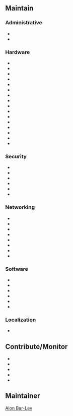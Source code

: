 == Maintain ==

=== Administrative ===

* {{User:Alonbl/WikiBackup|User:Alonbl}}
* {{User:Alonbl/WikiBackup|User:Alonbl/Index}}

=== Hardware ===

* {{User:Alonbl/WikiBackup|User:Alonbl/Linux_Configuration_Common}}
* {{User:Alonbl/WikiBackup|User:Alonbl/Thinkpad_Common}}
* {{User:Alonbl/WikiBackup|User:Alonbl/Linux_Configuration_Thinkpad_W500}}
* {{User:Alonbl/WikiBackup|User:Alonbl/Linux_Configuration_Dell_E6410}}
* {{User:Alonbl/WikiBackup|User:Alonbl/Linux_Configuration_ASRock_Core_100HT}}
* {{User:Alonbl/WikiBackup|User:Alonbl/Configuration_Workstation}}
* {{User:Alonbl/WikiBackup|User:Alonbl/Configuration_Server}}
* {{User:Alonbl/WikiBackup|User:Alonbl/Configuration_HTPC_ASRock_Core_100HT}}
* {{User:Alonbl/WikiBackup|User:Alonbl/Intel_Integrated_Graphics_Controller}}
* {{User:Alonbl/WikiBackup|USB_Power_Saving}}
* {{User:Alonbl/WikiBackup|Lenovo_UVC_Camera}}
* {{User:Alonbl/WikiBackup|ATT_USB_GSM_Modem}}
* {{User:Alonbl/WikiBackup|ZTE_USB_GSM_Modem}}
* {{User:Alonbl/WikiBackup|Bluetooth}}
* {{User:Alonbl/WikiBackup|Bluetooth_Modem}}
* {{User:Alonbl/WikiBackup|Sony_DualShock3_SixAxis}}

=== Security ===

* {{User:Alonbl/WikiBackup|MIT_Kerberos_Windows_Domain}}
* {{User:Alonbl/WikiBackup|Secured_Portage_Sync}}
* {{User:Alonbl/WikiBackup|Linux_Disk_Encryption_Using_LoopAES_And_SmartCards}}
* {{User:Alonbl/WikiBackup|CIFS_Kerberos}}
* {{User:Alonbl/WikiBackup|Suspend_To_Disk_Using_uswsusp_and_genkernel}}
* {{User:Alonbl/WikiBackup|Non_Root_Xorg-Server}}

=== Networking ===

* {{User:Alonbl/WikiBackup|openresolv}}
* {{User:Alonbl/WikiBackup|Stealth_DHCP}}
* {{User:Alonbl/WikiBackup|Firewall_Using_Firehol}}
* {{User:Alonbl/WikiBackup|OpenVPN_Server}}
* {{User:Alonbl/WikiBackup|OpenVPN_Non_Root}}
* {{User:Alonbl/WikiBackup|VM_Tap_Networking}}
* {{User:Alonbl/WikiBackup|PPP_Client}}
* {{User:Alonbl/WikiBackup|PPPoE_Client}}

=== Software ===

* {{User:Alonbl/WikiBackup|User:Alonbl/Gentoo_Bootstrap}}
* {{User:Alonbl/WikiBackup|User:Alonbl/Gentoo_Configuration_Common}}
* {{User:Alonbl/WikiBackup|Syslinux_Bootloader}}
* {{User:Alonbl/WikiBackup|Java_Using_IcedTea}}
* {{User:Alonbl/WikiBackup|Bugzilla_Email}}
* {{User:Alonbl/WikiBackup|Bugzilla_Kerberos}}

=== Localization ===

* {{User:Alonbl/WikiBackup|Hebrew}}

== Contribute/Monitor ==

* {{User:Alonbl/WikiBackup|Lenovo_ThinkPad_T400}}
* {{User:Alonbl/WikiBackup|Fbsplash}}
* {{User:Alonbl/WikiBackup|Iwlwifi}}
* {{User:Alonbl/WikiBackup|Userspace_software_suspend}}
* {{User:Alonbl/WikiBackup|Git}}

== Maintainer ==

[[User:Alonbl|Alon Bar-Lev]]

{{AuthorList|{{Author|Alon Bar-Lev|2011-11-17|type=original}}}}